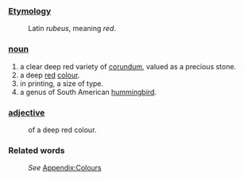 ===[[Etymology]]===
:Latin ''rubeus'', meaning ''red''.
===[[noun]]===
#a clear deep red variety of [[corundum]], valued as a precious stone.
#a deep [[red]] [[colour]].
#in printing, a size of type.
#a genus of South American [[hummingbird]].
===[[adjective]]===
:of a deep red colour.
===Related words===
:''See'' [[Wiktionary_Appendix:Colours|Appendix:Colours]]